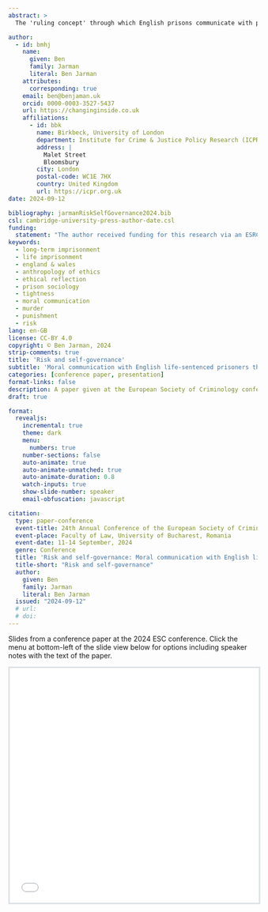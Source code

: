 ```yaml
---
abstract: >
  The 'ruling concept' through which English prisons communicate with prisoners about the moral obligations associated with their punishment is risk. Risk thinking and risk talk pervade the management of lifers and prisoners generally, and the management of risk is a primary conduit for the operation of power. This has been said to produce distinctively 'tight' prison pain, for those governed through risk. This paper, based on PhD research interviews with 48 life-sentenced prisoners in two English prisons, reviews how risk factored in the sample's ethical lives: how they made sense of the concept, or in some cases, dismissed it as a bad-faith imposition. It summarises official documents to describe risk assessments for the sample, which broadly suggested that the participants were ordinary and 'easy-keeping' lifers: compliant, mostly self-governing, adapted to imprisonment, and posing few risks to others in custody. This, the paper argues, means they were subject to discontinuous, and varying, kinds of 'grip', with 'tight' conditions prevailing for some, but 'loose' and 'lax' conditions for others. It produces a typology of ethical responses to moral communication about risk, and suggests what an ethical approach adds to our understanding of risk governance and of the moral communication delivered by punishment.

author:
  - id: bmhj
    name:
      given: Ben
      family: Jarman
      literal: Ben Jarman
    attributes:
      corresponding: true
    email: ben@benjaman.uk
    orcid: 0000-0003-3527-5437
    url: https://changinginside.co.uk
    affiliations:
      - id: bbk
        name: Birkbeck, University of London
        department: Institute for Crime & Justice Policy Research (ICPR)
        address: |
          Malet Street
          Bloomsbury
        city: London
        postal-code: WC1E 7HX
        country: United Kingdom
        url: https://icpr.org.uk
date: 2024-09-12

bibliography: jarmanRiskSelfGovernance2024.bib
csl: cambridge-university-press-author-date.csl
funding:
  statement: "The author received funding for this research via an ESRC Knowledge Exchange PhD Studentship, reference 2405252, co-funded by a Quakers in Britain Adult Education Grant, reference AE-016 2018/19."
keywords:
  - long-term imprisonment
  - life imprisonment
  - england & wales
  - anthropology of ethics
  - ethical reflection
  - prison sociology
  - tightness
  - moral communication
  - murder
  - punishment
  - risk
lang: en-GB
license: CC-BY 4.0
copyright: © Ben Jarman, 2024
strip-comments: true
title: 'Risk and self-governance'
subtitle: 'Moral communication with English life-sentenced prisoners through the medium of risk management'
categories: [conference paper, presentation]
format-links: false
description: A paper given at the European Society of Criminology conference in Bucharest
draft: true

format:
  revealjs:
    incremental: true
    theme: dark
    menu: 
      numbers: true
    number-sections: false
    auto-animate: true
    auto-animate-unmatched: true
    auto-animate-duration: 0.8
    watch-inputs: true
    show-slide-number: speaker
    email-obfuscation: javascript

citation:
  type: paper-conference
  event-title: 24th Annual Conference of the European Society of Criminology
  event-place: Faculty of Law, University of Bucharest, Romania
  event-date: 11-14 September, 2024
  genre: Conference
  title: 'Risk and self-governance: Moral communication with English life-sentenced prisoners through the medium of risk management'
  title-short: "Risk and self-governance"
  author:
    given: Ben
    family: Jarman
    literal: Ben Jarman
  issued: "2024-09-12"
  # url: 
  # doi: 
---
```


::: {.callout-note}
Slides from a conference paper at the 2024 ESC conference. Click the menu at bottom-left of the slide view below for options including speaker notes with the text of the paper.
:::

<style>
.slide-deck {
    border: 3px solid #dee2e6;
    width: 100%;
    height: 475px;
}
</style>

<div>
```{=html}
<iframe class="slide-deck" src="PRES_esc-2024_long.html"></iframe>
```
</div>